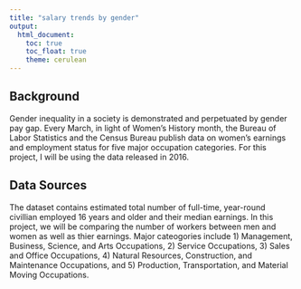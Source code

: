 ```yaml
---
title: "salary trends by gender"
output: 
  html_document:
    toc: true
    toc_float: true
    theme: cerulean
---
```


## Background

Gender inequality in a society is demonstrated and perpetuated by gender pay gap. Every March, in light of Women's History month, the Bureau of Labor Statistics and the Census Bureau publish data on women's earnings and employment status for five major occupation categories. For this project, I will be using the data released in 2016. 

## Data Sources

The dataset contains estimated total number of full-time, year-round civillian employed 16 years and older and their median earnings. In this project, we will be comparing the number of workers between men and women as well as thier earnings. Major cateogories include 1) Management, Business, Science, and Arts Occupations, 2) Service Occupations, 3) Sales and Office Occupations, 4) Natural Resources, Construction, and Maintenance Occupations, and 5) Production, Transportation, and Material Moving Occupations. 


